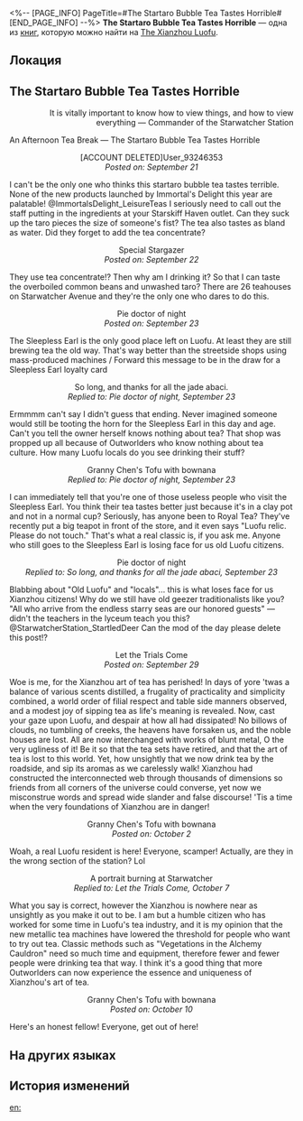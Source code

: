 <%-- [PAGE_INFO]
PageTitle=#The Startaro Bubble Tea Tastes Horrible#
[END_PAGE_INFO] --%>
{{Дополнить}}
{{Книга Инфобокс
|id           = 116
|partIds      = 190258
|Название     = 
|Изображение  = Иконка Пергамент Сяньчжоу.png
|Мир          = The Xianzhou Luofu
|Томов        = 1
|Автор        = <!--нужно добавить-->
|Описание     = A review on the taste of tea in Starskiff Haven. It was displayed on the screen after being posted to a forum.
|Том1         = {{tx}}
|Источник1    = {{tx|Отсутствует источник}}
|Персонажи    = 
|Фракции      = 
}}
'''The Startaro Bubble Tea Tastes Horrible''' — одна из [[Книги|книг]], которую можно найти на [[The Xianzhou Luofu]].

==Локация==
{{Отметка карты|<!--название карты-->|<!--id отметки-->}}

==The Startaro Bubble Tea Tastes Horrible==
{{Размер|32|<div align="center">Just Chatting &mdash; Starwatcher Station</div>}}

<div align="right">It is vitally important to know how to view things, and how to view everything &mdash; Commander of the Starwatcher Station</div>

An Afternoon Tea Break &mdash; The Startaro Bubble Tea Tastes Horrible

<div align="center">[ACCOUNT DELETED]User_93246353<br />
''Posted on: September 21''</div>

I can't be the only one who thinks this startaro bubble tea tastes terrible. None of the new products launched by Immortal's Delight this year are palatable! @ImmortalsDelight_LeisureTeas I seriously need to call out the staff putting in the ingredients at your Starskiff Haven outlet. Can they suck up the taro pieces the size of someone's fist? The tea also tastes as bland as water. Did they forget to add the tea concentrate?

<div align="center">Special Stargazer<br />
''Posted on: September 22''</div>

They use tea concentrate!? Then why am I drinking it? So that I can taste the overboiled common beans and unwashed taro? There are 26 teahouses on Starwatcher Avenue and they're the only one who dares to do this.

<div align="center">Pie doctor of night<br />
''Posted on: September 23''</div>

The Sleepless Earl is the only good place left on Luofu. At least they are still brewing tea the old way. That's way better than the streetside shops using mass-produced machines / Forward this message to be in the draw for a Sleepless Earl loyalty card

<div align="center">So long, and thanks for all the jade abaci.<br />
''Replied to: Pie doctor of night, September 23''</div>

Ermmmm can't say I didn't guess that ending. Never imagined someone would still be tooting the horn for the Sleepless Earl in this day and age. Can't you tell the owner herself knows nothing about tea? That shop was propped up all because of Outworlders who know nothing about tea culture. How many Luofu locals do you see drinking their stuff?

<div align="center">Granny Chen's Tofu with bownana<br />
''Replied to: Pie doctor of night, September 23''</div>

I can immediately tell that you're one of those useless people who visit the Sleepless Earl. You think their tea tastes better just because it's in a clay pot and not in a normal cup? Seriously, has anyone been to Royal Tea? They've recently put a big teapot in front of the store, and it even says "Luofu relic. Please do not touch." That's what a real classic is, if you ask me. Anyone who still goes to the Sleepless Earl is losing face for us old Luofu citizens.

<div align="center">Pie doctor of night<br />
''Replied to: So long, and thanks for all the jade abaci, September 23''</div>

Blabbing about "Old Luofu" and "locals"... this is what loses face for us Xianzhou citizens! Why do we still have old geezer traditionalists like you? "All who arrive from the endless starry seas are our honored guests" &mdash; didn't the teachers in the lyceum teach you this? @StarwatcherStation_StartledDeer Can the mod of the day please delete this post!?

<div align="center">Let the Trials Come<br />
''Posted on: September 29''</div>

Woe is me, for the Xianzhou art of tea has perished! In days of yore 'twas a balance of various scents distilled, a frugality of practicality and simplicity combined, a world order of filial respect and table side manners observed, and a modest joy of sipping tea as life's meaning is revealed. Now, cast your gaze upon Luofu, and despair at how all had dissipated! No billows of clouds, no tumbling of creeks, the heavens have forsaken us, and the noble houses are lost. All are now interchanged with works of blunt metal, O the very ugliness of it! Be it so that the tea sets have retired, and that the art of tea is lost to this world. Yet, how unsightly that we now drink tea by the roadside, and sip its aromas as we carelessly walk! Xianzhou had constructed the interconnected web through thousands of dimensions so friends from all corners of the universe could converse, yet now we misconstrue words and spread wide slander and false discourse! 'Tis a time when the very foundations of Xianzhou are in danger!

<div align="center">Granny Chen's Tofu with bownana<br />
''Posted on: October 2''</div>

Woah, a real Luofu resident is here! Everyone, scamper! Actually, are they in the wrong section of the station? Lol

<div align="center">A portrait burning at Starwatcher<br />
''Replied to: Let the Trials Come, October 7''</div>

What you say is correct, however the Xianzhou is nowhere near as unsightly as you make it out to be. I am but a humble citizen who has worked for some time in Luofu's tea industry, and it is my opinion that the new metallic tea machines have lowered the threshold for people who want to try out tea. Classic methods such as "Vegetations in the Alchemy Cauldron" need so much time and equipment, therefore fewer and fewer people were drinking tea that way. I think it's a good thing that more Outworlders can now experience the essence and uniqueness of Xianzhou's art of tea.


<div align="center">Granny Chen's Tofu with bownana<br />
''Posted on: October 10''</div>

Here's an honest fellow! Everyone, get out of here!

==На других языках==
{{На других языках
|en   = The Startaro Bubble Tea Tastes Horrible
|zhs  = 这星芋啵啵也太难喝了吧
|zht  = 這星芋啵啵也太難喝了吧
|ja   = この星芋ぷるっぷる不味すぎる
|ko   = 이 별타로 버블티, 도저히 못 먹겠어!
|es   = ¡Este té de burbujas de taro estelar está asqueroso!
|fr   = Le bubble tea au steltaro est infect
|ru   = Какая гадость этот ваш бабл-ти со звёздным таро!
|th   = Startaro Bubble Tea นี่รสชาติแย่มาก
|vi   = Món Trân Châu Trái Sao này cũng khó uống thật đấy!
|de   = Der Sterntaro-Bubbletea schmeckt fürchterlich
|id   = Rasa minuman Startaro Bubble Tea ini benar-benar tidak enak!
|pt   = O Chá de Bolhas de Startaro é Horrível.
}}

==История изменений==
{{История изменений|3.5}}

[[en:]]